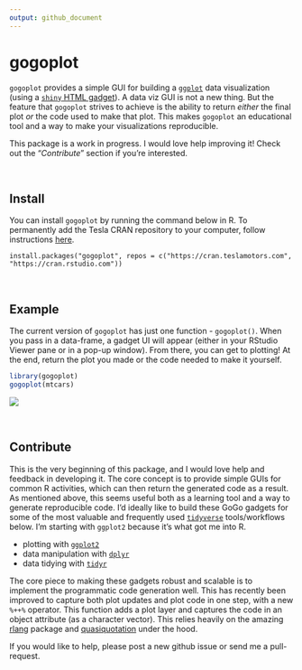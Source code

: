 ```yaml
---
output: github_document
---
```


# gogoplot

`gogoplot` provides a simple GUI for building a [`ggplot`](http://ggplot2.tidyverse.org) data visualization (using a [`shiny` HTML gadget](https://shiny.rstudio.com/articles/gadgets.html)). A data viz GUI is not a new thing. But the feature that `gogoplot` strives to achieve is the ability to return *either* the final plot *or* the code used to make that plot. This makes `gogoplot` an educational tool and a way to make your visualizations reproducible. 

This package is a work in progress. I would love help improving it! Check out the "*Contribute*" section if you're interested.

<br>

## Install
You can install `gogoplot` by running the command below in R. To permanently add the Tesla CRAN repository to your computer, follow instructions [here](https://cran.teslamotors.com/).

```
install.packages("gogoplot", repos = c("https://cran.teslamotors.com", "https://cran.rstudio.com"))
```

<br>

## Example

The current version of `gogoplot` has just one function - `gogoplot()`. When you pass in a data-frame, a gadget UI will appear (either in your RStudio Viewer pane or in a pop-up window). From there, you can get to plotting! At the end, return the plot you made or the code needed to make it yourself.

```r
library(gogoplot)
gogoplot(mtcars)
```
![](images/gogoplot.png)

<br>

## Contribute
This is the very beginning of this package, and I would love help and feedback in developing it. The core concept is to provide simple GUIs for common R activities, which can then return the generated code as a result. As mentioned above, this seems useful both as a learning tool and a way to generate reproducible code. I'd ideally like to build these GoGo gadgets for some of the most valuable and frequently used [`tidyverse`](https://www.tidyverse.org) tools/workflows below. I'm starting with `ggplot2` because it's what got me into R. 

* plotting with [`ggplot2`](http://ggplot2.tidyverse.org)
* data manipulation with [`dplyr`](http://dplyr.tidyverse.org)
* data tidying with [`tidyr`](http://tidyr.tidyverse.org)

The core piece to making these gadgets robust and scalable is to implement the programmatic code generation well. This has recently been improved to capture both plot updates and plot code in one step, with a new `%++%` operator. This function adds a plot layer and captures the code in an object attribute (as a character vector). This relies heavily on the amazing [rlang](http://rlang.tidyverse.org) package and [quasiquotation](http://dplyr.tidyverse.org/articles/programming.html#quasiquotation) under the hood.

If you would like to help, please post a new github issue or send me a pull-request.
